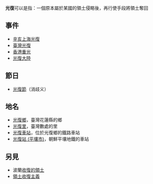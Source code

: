 '''光復'''可以是指：一個原本屬於某國的領土侵略後，再行使手段將領土奪回

== 事件 ==
* [[辛亥上海光復|辛亥上海光復]]
* [[臺灣光復|臺灣光復]]
* [[香港重光|香港重光]]
* [[光復大陸|光復大陸]]

== 節日 ==
* [[光復節|光復節]]（消歧义）

== 地名 ==
* [[光復鄉|光復鄉]]，臺灣花蓮縣的鄉
* [[光復里|光復里]]，臺灣數處的里
* [[光復車站|光復車站]]，位於光復鄉的鐵路車站
* [[光復站_(平壤市)|光復站 (平壤市)]]，朝鮮平壤地鐵的車站

== 另見 ==
* 波蘭[[收復的領土|收復的領土]]
* [[領土收復主義|領土收復主義]]

{{消歧义|H|Cat=二字消歧义}}
